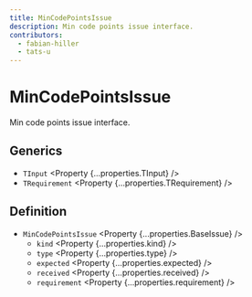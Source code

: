 ```yaml
---
title: MinCodePointsIssue
description: Min code points issue interface.
contributors:
  - fabian-hiller
  - tats-u
---
```



# MinCodePointsIssue

Min code points issue interface.

## Generics

- `TInput` <Property {...properties.TInput} />
- `TRequirement` <Property {...properties.TRequirement} />

## Definition

- `MinCodePointsIssue` <Property {...properties.BaseIssue} />
  - `kind` <Property {...properties.kind} />
  - `type` <Property {...properties.type} />
  - `expected` <Property {...properties.expected} />
  - `received` <Property {...properties.received} />
  - `requirement` <Property {...properties.requirement} />
